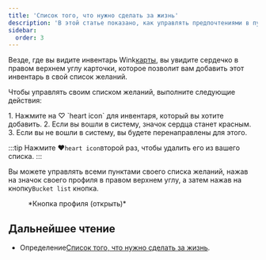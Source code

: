 ```yaml
---
title: 'Список того, что нужно сделать за жизнь'
description: 'В этой статье показано, как управлять предпочтениями в путешествиях на Wink.'
sidebar:
  order: 3
---
```


Везде, где вы видите инвентарь Wink[карты](/studio/cards), вы увидите сердечко в правом верхнем углу карточки, которое позволит вам добавить этот инвентарь в свой список желаний.

Чтобы управлять своим списком желаний, выполните следующие действия:

<Steps>
  1. Нажмите на ♡ `heart icon` для инвентаря, который вы хотите добавить.
  2. Если вы вошли в систему, значок сердца станет красным.
  3. Если вы не вошли в систему, вы будете перенаправлены для этого.
</Steps>


:::tip
Нажмите ♥️`heart icon`второй раз, чтобы удалить его из вашего списка.
:::

Вы можете управлять всеми пунктами своего списка желаний, нажав на значок своего профиля в правом верхнем углу, а затем нажав на кнопку`Bucket list` кнопка.

<figure>
  <CloudinaryImage width="350" height="404" resize="scale" quality="best" alt="Кнопка учетной записи при аутентификации" src="academy/account-button-auth-open" errorImage="noimage_opaque_nyrtl0.png" />

  <figcaption>*Кнопка профиля (открыть)*</figcaption>
</figure>


## Дальнейшее чтение

* Определение[Список того, что нужно сделать за жизнь](https://en.wikipedia.org/wiki/Bucket_list).

